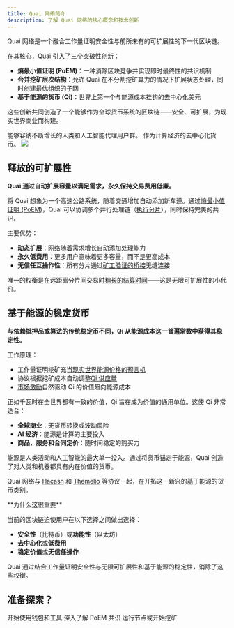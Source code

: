 ```yaml
---
title: Quai 网络简介
description: 了解 Quai 网络的核心概念和技术创新
---
```


Quai 网络是一个融合工作量证明安全性与前所未有的可扩展性的下一代区块链。

在其核心，Quai 引入了三个突破性创新：
- **熵最小值证明 (PoEM)**：一种消除区块竞争并实现即时最终性的共识机制
- **合并挖矿层次结构**：允许 Quai 在不分割挖矿算力的情况下扩展状态处理，同时创建最优组织的子网
- **基于能源的货币 (Qi)**：世界上第一个与能源成本挂钩的去中心化美元

这些创新共同创造了一个能够作为全球货币系统的区块链——安全、可扩展，为现实世界商业而构建。

<CardGroup cols={1}>
  <Card
    title="释放的可扩展性"
    icon="arrow-up-right-dots"
    href="#释放的可扩展性"
  >
    能够容纳不断增长的人类和人工智能代理用户群。
  </Card>
  <Card
    title="基于能源的稳定货币"
    icon="coin"
    href="#基于能源的稳定货币"
  >
    作为计算经济的去中心化货币。
  </Card>
</CardGroup>

<Frame>
  <img src="/images/HierarchicalStructure.jpg" />
</Frame>

## 释放的可扩展性

**Quai 通过自动扩展容量以满足需求，永久保持交易费用低廉。**

将 Quai 想象为一个高速公路系统，随着交通增加自动添加新车道。通过[熵最小值证明 (PoEM)](/cn/learn/advanced-introduction/poem/poem)，Quai 可以协调多个并行处理链（[执行分片](/cn/learn/advanced-introduction/poem/sharding/execution-sharding)），同时保持完美的共识。

主要优势：
- **动态扩展**：网络随着需求增长自动添加处理能力
- **永久低费用**：更多用户意味着更多容量，而不是更高成本
- **无信任互操作性**：所有分片通过[矿工验证的桥接](/cn/learn/advanced-introduction/merged-mining/coincident-blocks)无缝连接

唯一的权衡是在远距离分片间交易时[稍长的结算时间](/cn/learn/advanced-introduction/poem/sharding/dynamic-sharding#time-to-global-settlement)——这是无限可扩展性的小代价。

## 基于能源的稳定货币

**与依赖抵押品或算法的传统稳定币不同，Qi 从能源成本这一普遍常数中获得其稳定性。**

工作原理：
- 工作量证明挖矿充当[现实世界能源价格的预言机](/cn/learn/tokenomics/token-dynamics/token-dynamics)
- 协议根据挖矿成本自动调整[Qi 供应量](/cn/learn/tokenomics/qi-emissions)
- [市场激励](/cn/learn/tokenomics/token-dynamics/token-dynamics)自然驱动 Qi 的价值趋向能源成本

正如千瓦时在全世界都有一致的价值，Qi 旨在成为价值的通用单位。这使 Qi 非常适合：
- **全球商业**：无货币转换或波动风险
- **AI 经济**：能源是计算的主要投入
- **商品、服务和合同定价**：随时间稳定的购买力

能源是人类活动和人工智能的最大单一投入。通过将货币锚定于能源，Quai 创造了对人类和机器都具有内在价值的货币。

Quai 网络与 [Hacash](https://hacash.money/) 和 [Themelio](https://docs.melproject.org/concepts/melmint) 等协议一起，在开拓这一新兴的基于能源的货币类别。

<Note>
**为什么这很重要**

当前的区块链迫使用户在以下选择之间做出选择：
- **安全性**（比特币）或**功能性**（以太坊）
- **去中心化**或**低费用**
- **稳定价值**或**无信任操作**

Quai 通过结合工作量证明安全性与无限可扩展性和基于能源的稳定性，消除了这些权衡。
</Note>

## 准备探索？

<CardGroup cols={3}>
  <Card
    title="试用 Quai"
    icon="rocket"
    href="/cn/learn/use-quai"
  >
    开始使用钱包和工具
  </Card>
  <Card
    title="了解技术"
    icon="book"
    href="/cn/learn/advanced-introduction/poem/poem"
  >
    深入了解 PoEM 共识
  </Card>
  <Card
    title="加入网络"
    icon="server"
    href="/guides/client/node"
  >
    运行节点或开始挖矿
  </Card>
</CardGroup>